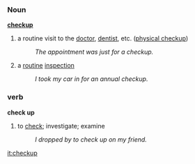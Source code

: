 ===Noun===
'''[[check]][[up]]'''

#a routine visit to the [[doctor]], [[dentist]], etc. ([[physical checkup]])
#:''The appointment was just for a checkup.''
#a [[routine]] [[inspection]]
#:''I took my car in for an annual checkup.''

===verb===
'''check up'''

#to [[check]]; investigate; examine
#:''I dropped by to check up on my friend.''

[[it:checkup]]